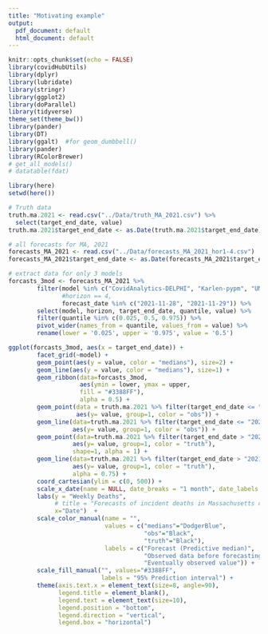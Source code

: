 ```yaml
---
title: "Motivating example"
output:
  pdf_document: default
  html_document: default
---
```


```r
knitr::opts_chunk$set(echo = FALSE)
library(covidHubUtils)
library(dplyr)
library(lubridate)
library(stringr)
library(ggplot2)
library(doParallel)
library(tidyverse)
theme_set(theme_bw())
library(pander)
library(DT)
library(ggalt)  #for geom_dumbbell()
library(pander)
library(RColorBrewer)
# get_all_models()
# datatable(fdat)

library(here)
setwd(here())
```

```r
# Truth data
truth.ma.2021 <- read.csv("../Data/truth_MA_2021.csv") %>% 
  select(target_end_date, value) 
truth.ma.2021$target_end_date <- as.Date(truth.ma.2021$target_end_date)

# all forecasts for MA, 2021
forecasts_MA_2021 <- read.csv("../Data/forecasts_MA_2021_hor1-4.csv") 
forecasts_MA_2021$target_end_date <- as.Date(forecasts_MA_2021$target_end_date)        

# extract data for only 3 models
forcasts_3mod <- forecasts_MA_2021 %>% 
        filter(model %in% c("CovidAnalytics-DELPHI", "Karlen-pypm", "UMass-MechBayes"),
               #horizon == 4,
               forecast_date %in% c("2021-11-28", "2021-11-29")) %>% 
        select(model, horizon, target_end_date, quantile, value) %>% 
        filter(quantile %in% c(0.025, 0.5, 0.975)) %>% 
        pivot_wider(names_from = quantile, values_from = value) %>% 
        rename(lower = '0.025', upper = '0.975', value = '0.5')

```


```r
ggplot(forcasts_3mod, aes(x = target_end_date)) +
        facet_grid(~model) +
        geom_point(aes(y = value, color = "medians"), size=2) +
        geom_line(aes(y = value, color = "medians"), size=1) +
        geom_ribbon(data=forcasts_3mod, 
                    aes(ymin = lower, ymax = upper, 
                    fill = "#3388FF"),
                    alpha = 0.5) +
        geom_point(data = truth.ma.2021 %>% filter(target_end_date <= "2021-11-27"),
                   aes(y= value, group=1, color = "obs")) +
        geom_line(data=truth.ma.2021 %>% filter(target_end_date <= "2021-11-27"), 
                  aes(y= value, group=1, color = "obs")) +
        geom_point(data=truth.ma.2021 %>% filter(target_end_date > "2021-11-27"), 
                  aes(y= value, group=1, color = "truth"), 
                  shape=1, alpha = 1) +
        geom_line(data=truth.ma.2021 %>% filter(target_end_date > "2021-11-27"), 
                  aes(y= value, group=1, color = "truth"), 
                  alpha = 0.75) +
        coord_cartesian(ylim = c(0, 500)) +
        scale_x_date(name = NULL, date_breaks = "1 month", date_labels = "%b-%y") +
        labs(y = "Weekly Deaths",
             # title = "Forecasts of incident deaths in Massachusetts on November 28, 2021", 
             x="Date")  +
        scale_color_manual(name = "", 
                           values = c("medians"="DodgerBlue", 
                                      "obs"="Black", 
                                      "truth"="Black"), 
                           labels = c("Forecast (Predictive median)", 
                                      "Observed data before forecasting", 
                                      "Eventually observed value")) + 
        scale_fill_manual("", values="#3388FF", 
                          labels = "95% Prediction interval") +
        theme(axis.text.x = element_text(size=8, angle=90),
              legend.title = element_blank(),
              legend.text = element_text(size=10),
              legend.position = "bottom", 
              legend.direction = "vertical", 
              legend.box = "horizontal")

```

